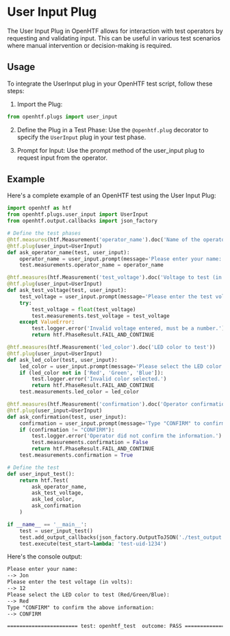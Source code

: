 # User Input Plug

The User Input Plug in OpenHTF allows for interaction with test operators by requesting and validating input. This can be useful in various test scenarios where manual intervention or decision-making is required.

## Usage

To integrate the UserInput plug in your OpenHTF test script, follow these steps:

1. Import the Plug:

```python
from openhtf.plugs import user_input
```

2. Define the Plug in a Test Phase: Use the `@openhtf.plug` decorator to specify the `UserInput` plug in your test phase.

3. Prompt for Input: Use the prompt method of the user_input plug to request input from the operator.

## Example

Here's a complete example of an OpenHTF test using the User Input Plug:

```python {{ title: 'main.py' }}
import openhtf as htf
from openhtf.plugs.user_input import UserInput
from openhtf.output.callbacks import json_factory

# Define the test phases
@htf.measures(htf.Measurement('operator_name').doc('Name of the operator'))
@htf.plug(user_input=UserInput)
def ask_operator_name(test, user_input):
    operator_name = user_input.prompt(message='Please enter your name:')
    test.measurements.operator_name = operator_name

@htf.measures(htf.Measurement('test_voltage').doc('Voltage to test (in volts)').in_range(0, 240))
@htf.plug(user_input=UserInput)
def ask_test_voltage(test, user_input):
    test_voltage = user_input.prompt(message='Please enter the test voltage (in volts):', text_input=False)
    try:
        test_voltage = float(test_voltage)
        test.measurements.test_voltage = test_voltage
    except ValueError:
        test.logger.error('Invalid voltage entered, must be a number.')
        return htf.PhaseResult.FAIL_AND_CONTINUE

@htf.measures(htf.Measurement('led_color').doc('LED color to test'))
@htf.plug(user_input=UserInput)
def ask_led_color(test, user_input):
    led_color = user_input.prompt(message='Please select the LED color to test (Red/Green/Blue):')
    if (led_color not in ['Red', 'Green', 'Blue']):
        test.logger.error('Invalid color selected.')
        return htf.PhaseResult.FAIL_AND_CONTINUE
    test.measurements.led_color = led_color

@htf.measures(htf.Measurement('confirmation').doc('Operator confirmation'))
@htf.plug(user_input=UserInput)
def ask_confirmation(test, user_input):
    confirmation = user_input.prompt(message='Type "CONFIRM" to confirm the above information:')
    if (confirmation != "CONFIRM"):
        test.logger.error('Operator did not confirm the information.')
        test.measurements.confirmation = False
        return htf.PhaseResult.FAIL_AND_CONTINUE
    test.measurements.confirmation = True

# Define the test
def user_input_test():
    return htf.Test(
        ask_operator_name,
        ask_test_voltage,
        ask_led_color,
        ask_confirmation
    )

if __name__ == '__main__':
    test = user_input_test()
    test.add_output_callbacks(json_factory.OutputToJSON('./test_output.json'))
    test.execute(test_start=lambda: 'test-uid-1234')
```

Here's the console output:

```txt
Please enter your name:
--> Jon
Please enter the test voltage (in volts):
--> 12
Please select the LED color to test (Red/Green/Blue):
--> Red
Type "CONFIRM" to confirm the above information:
--> CONFIRM

======================= test: openhtf_test  outcome: PASS ======================
```
